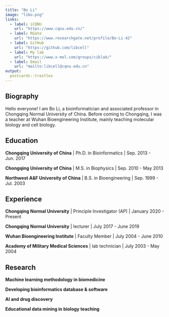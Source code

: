 ```yaml
---
title: "Bo Li"
image: "libo.png"
links:
  - label: iCQNU
    url: "https://www.cqnu.edu.cn/"
  - label: RGate
    url: "https://www.researchgate.net/profile/Bo-Li-42"
  - label: GitHub
    url: "https://github.com/libcell"
  - label: My lab
    url: "https://www.x-mol.com/groups/ciblab/"
  - label: Email
    url: "mailto:libcell@cqnu.edu.cn"
output:
  postcards::trestles
---
```

 
## Biography

Hello everyone! I am Bo Li, a bioinformatician and associated professor in Chongqing Normal University of China. Before coming to Chongqing, I was a teacher at Wuhan Bioengineering Institute, mainly teaching molecular biology and cell biology.

## Education

**Chongqing University of China** | Ph.D. in Bioinformatics | Sep. 2013 - Jun. 2017

**Chongqing University of China** | M.S. in Biophysics | Sep. 2010 - May 2013

**Northwest A&F University of China** | B.S. in Bioengineering | Sep. 1999 - Jul. 2003

## Experience

**Chongqing Normal University** | Principle Investigator (AP) | January 2020 - Present

**Chongqing Normal University** | lecturer | July 2017 - June 2019

**Wuhan Bioengineering Institute** | Faculty Member | July 2004 - June 2010

**Academy of Military Medical Sciences** | lab technician | July 2003 - May 2004

## Research

**Machine learning methodology in biomedicine**

**Developing bioinformatics database & software**

**AI and drug discovery**

**Educational data mining in biology teaching**
